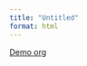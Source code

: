 ```yaml
---
title: "Untitled"
format: html
---
```


[Demo org](https://github.com/orgs/useR-org-demo/repositories)
